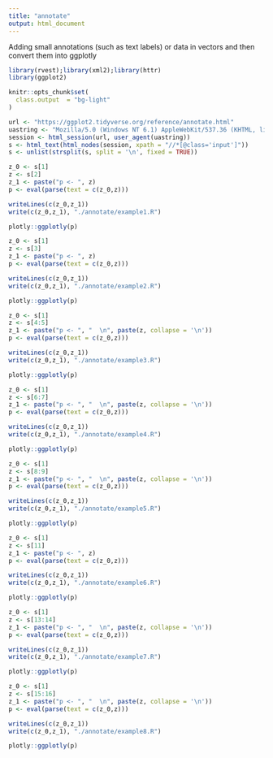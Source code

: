 ```yaml
---
title: "annotate"
output: html_document
---
```


Adding small annotations (such as text labels) or data in vectors and then convert them into ggplotly

```r
library(rvest);library(xml2);library(httr)
library(ggplot2)

knitr::opts_chunk$set(
  class.output  = "bg-light"
)
```

```r
url <- "https://ggplot2.tidyverse.org/reference/annotate.html"
uastring <- "Mozilla/5.0 (Windows NT 6.1) AppleWebKit/537.36 (KHTML, like Gecko) Chrome/88.0.4324.190 Safari/537.36"
session <- html_session(url, user_agent(uastring))
s <- html_text(html_nodes(session, xpath = "//*[@class='input']"))
s <- unlist(strsplit(s, split = '\n', fixed = TRUE))
```

```r
z_0 <- s[1]
z <- s[2]
z_1 <- paste("p <- ", z)
p <- eval(parse(text = c(z_0,z)))
```

```r
writeLines(c(z_0,z_1))
write(c(z_0,z_1), "./annotate/example1.R")
```

```r
plotly::ggplotly(p)
```

```r
z_0 <- s[1]
z <- s[3]
z_1 <- paste("p <- ", z)
p <- eval(parse(text = c(z_0,z)))
```

```r
writeLines(c(z_0,z_1))
write(c(z_0,z_1), "./annotate/example2.R")
```

```r
plotly::ggplotly(p)
```

```r
z_0 <- s[1]
z <- s[4:5]
z_1 <- paste("p <- ", "  \n", paste(z, collapse = '\n'))
p <- eval(parse(text = c(z_0,z)))
```

```r
writeLines(c(z_0,z_1))
write(c(z_0,z_1), "./annotate/example3.R")
```

```r
plotly::ggplotly(p)
```

```r
z_0 <- s[1]
z <- s[6:7]
z_1 <- paste("p <- ", "  \n", paste(z, collapse = '\n'))
p <- eval(parse(text = c(z_0,z)))
```

```r
writeLines(c(z_0,z_1))
write(c(z_0,z_1), "./annotate/example4.R")
```

```r
plotly::ggplotly(p)
```

```r
z_0 <- s[1]
z <- s[8:9]
z_1 <- paste("p <- ", "  \n", paste(z, collapse = '\n'))
p <- eval(parse(text = c(z_0,z)))
```

```r
writeLines(c(z_0,z_1))
write(c(z_0,z_1), "./annotate/example5.R")
```

```r
plotly::ggplotly(p)
```

```r
z_0 <- s[1]
z <- s[11]
z_1 <- paste("p <- ", z)
p <- eval(parse(text = c(z_0,z)))
```

```r
writeLines(c(z_0,z_1))
write(c(z_0,z_1), "./annotate/example6.R")
```

```r
plotly::ggplotly(p)
```

```r
z_0 <- s[1]
z <- s[13:14]
z_1 <- paste("p <- ", "  \n", paste(z, collapse = '\n'))
p <- eval(parse(text = c(z_0,z)))
```

```r
writeLines(c(z_0,z_1))
write(c(z_0,z_1), "./annotate/example7.R")
```

```r
plotly::ggplotly(p)
```

```r
z_0 <- s[1]
z <- s[15:16]
z_1 <- paste("p <- ", "  \n", paste(z, collapse = '\n'))
p <- eval(parse(text = c(z_0,z)))
```

```r
writeLines(c(z_0,z_1))
write(c(z_0,z_1), "./annotate/example8.R")
```

```r
plotly::ggplotly(p)
```
